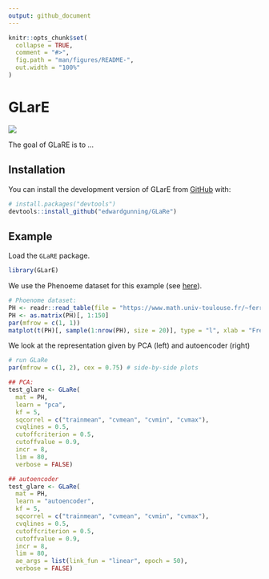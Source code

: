 ```yaml
---
output: github_document
---
```


<!-- README.md is generated from README.Rmd. Please edit that file -->

```r
knitr::opts_chunk$set(
  collapse = TRUE,
  comment = "#>",
  fig.path = "man/figures/README-",
  out.width = "100%"
)
```

# GLarE

![](inst/figures/hex.png)

<!-- badges: start -->
<!-- badges: end -->

The goal of GLaRE is to ...

## Installation

You can install the development version of GLarE from [GitHub](https://github.com/) with:

``` r
# install.packages("devtools")
devtools::install_github("edwardgunning/GLaRe")
```

## Example

Load the `GLaRE` package.

```r
library(GLarE)
```

We use the Phenoeme dataset for this example (see [here](https://www.math.univ-toulouse.fr/~ferraty/SOFTWARES/NPFDA/)).

```r
# Phoenome dataset:
PH <- readr::read_table(file = "https://www.math.univ-toulouse.fr/~ferraty/SOFTWARES/NPFDA/npfda-phoneme.dat", col_names = FALSE)
PH <- as.matrix(PH)[, 1:150]
par(mfrow = c(1, 1))
matplot(t(PH)[, sample(1:nrow(PH), size = 20)], type = "l", xlab = "Freq.", ylab = "Log-periodogram")
```

We look at the representation given by PCA (left) and autoencoder (right)

```r
# run GLaRe
par(mfrow = c(1, 2), cex = 0.75) # side-by-side plots

## PCA:
test_glare <- GLaRe(
  mat = PH,
  learn = "pca",
  kf = 5,
  sqcorrel = c("trainmean", "cvmean", "cvmin", "cvmax"),
  cvqlines = 0.5,
  cutoffcriterion = 0.5,
  cutoffvalue = 0.9,
  incr = 8,
  lim = 80,
  verbose = FALSE)

## autoencoder
test_glare <- GLaRe(
  mat = PH,
  learn = "autoencoder",
  kf = 5,
  sqcorrel = c("trainmean", "cvmean", "cvmin", "cvmax"),
  cvqlines = 0.5,
  cutoffcriterion = 0.5,
  cutoffvalue = 0.9,
  incr = 8,
  lim = 80,
  ae_args = list(link_fun = "linear", epoch = 50),
  verbose = FALSE)
```


